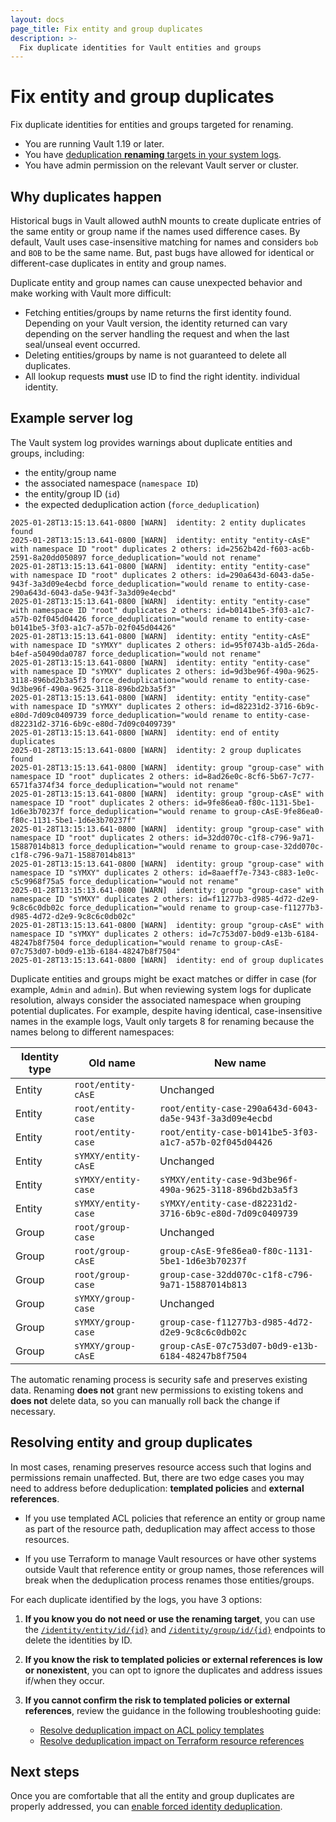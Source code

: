 ```yaml
---
layout: docs
page_title: Fix entity and group duplicates
description: >-
  Fix duplicate identities for Vault entities and groups
---
```


# Fix entity and group duplicates

Fix duplicate identities for entities and groups targeted for renaming.

<Tip title="Assumptions">

- You are running Vault 1.19 or later.
- You have [deduplication **renaming** targets in your system logs](/vault/docs/secrets/identity/deduplication).
- You have admin permission on the relevant Vault server or cluster.

</Tip>


## Why duplicates happen

Historical bugs in Vault allowed authN mounts to create duplicate entries of the
same entity or group name if the names used difference cases. By default, Vault
uses case-insensitive matching for names and considers `bob` and `BOB` to be the
same name. But, past bugs have allowed for identical or different-case
duplicates in entity and group names.

Duplicate entity and group names can cause unexpected behavior and make working
with Vault more difficult:

- Fetching entities/groups by name returns the first identity found. Depending
  on your Vault version, the identity returned can vary depending on the server
  handling the request and when the last seal/unseal event occurred.
- Deleting entities/groups by name is not guaranteed to delete all duplicates.
- All lookup requests **must** use ID to find the right identity.
  individual identity.

## Example server log

The Vault system log provides warnings about duplicate entities and groups,
including:

- the entity/group name
- the associated namespace (`namespace ID`)
- the entity/group ID (`id`)
- the expected deduplication action (`force_deduplication`)

<CodeBlockConfig hideClipboard>

```text
2025-01-28T13:15:13.641-0800 [WARN]  identity: 2 entity duplicates found
2025-01-28T13:15:13.641-0800 [WARN]  identity: entity "entity-cAsE" with namespace ID "root" duplicates 2 others: id=2562b42d-f603-ac6b-2591-8a20dd050897 force_deduplication="would not rename"
2025-01-28T13:15:13.641-0800 [WARN]  identity: entity "entity-case" with namespace ID "root" duplicates 2 others: id=290a643d-6043-da5e-943f-3a3d09e4ecbd force_deduplication="would rename to entity-case-290a643d-6043-da5e-943f-3a3d09e4ecbd"
2025-01-28T13:15:13.641-0800 [WARN]  identity: entity "entity-case" with namespace ID "root" duplicates 2 others: id=b0141be5-3f03-a1c7-a57b-02f045d04426 force_deduplication="would rename to entity-case-b0141be5-3f03-a1c7-a57b-02f045d04426"
2025-01-28T13:15:13.641-0800 [WARN]  identity: entity "entity-cAsE" with namespace ID "sYMXY" duplicates 2 others: id=95f0743b-a1d5-26da-b4ef-a50490da0787 force_deduplication="would not rename"
2025-01-28T13:15:13.641-0800 [WARN]  identity: entity "entity-case" with namespace ID "sYMXY" duplicates 2 others: id=9d3be96f-490a-9625-3118-896bd2b3a5f3 force_deduplication="would rename to entity-case-9d3be96f-490a-9625-3118-896bd2b3a5f3"
2025-01-28T13:15:13.641-0800 [WARN]  identity: entity "entity-case" with namespace ID "sYMXY" duplicates 2 others: id=d82231d2-3716-6b9c-e80d-7d09c0409739 force_deduplication="would rename to entity-case-d82231d2-3716-6b9c-e80d-7d09c0409739"
2025-01-28T13:15:13.641-0800 [WARN]  identity: end of entity duplicates
2025-01-28T13:15:13.641-0800 [WARN]  identity: 2 group duplicates found
2025-01-28T13:15:13.641-0800 [WARN]  identity: group "group-case" with namespace ID "root" duplicates 2 others: id=8ad26e0c-8cf6-5b67-7c77-6571fa374f34 force_deduplication="would not rename"
2025-01-28T13:15:13.641-0800 [WARN]  identity: group "group-cAsE" with namespace ID "root" duplicates 2 others: id=9fe86ea0-f80c-1131-5be1-1d6e3b70237f force_deduplication="would rename to group-cAsE-9fe86ea0-f80c-1131-5be1-1d6e3b70237f"
2025-01-28T13:15:13.641-0800 [WARN]  identity: group "group-case" with namespace ID "root" duplicates 2 others: id=32dd070c-c1f8-c796-9a71-15887014b813 force_deduplication="would rename to group-case-32dd070c-c1f8-c796-9a71-15887014b813"
2025-01-28T13:15:13.641-0800 [WARN]  identity: group "group-case" with namespace ID "sYMXY" duplicates 2 others: id=8aaeff7e-7343-c883-1e0c-c5c9968f75a5 force_deduplication="would not rename"
2025-01-28T13:15:13.641-0800 [WARN]  identity: group "group-case" with namespace ID "sYMXY" duplicates 2 others: id=f11277b3-d985-4d72-d2e9-9c8c6c0db02c force_deduplication="would rename to group-case-f11277b3-d985-4d72-d2e9-9c8c6c0db02c"
2025-01-28T13:15:13.641-0800 [WARN]  identity: group "group-cAsE" with namespace ID "sYMXY" duplicates 2 others: id=7c753d07-b0d9-e13b-6184-48247b8f7504 force_deduplication="would rename to group-cAsE-07c753d07-b0d9-e13b-6184-48247b8f7504"
2025-01-28T13:15:13.641-0800 [WARN]  identity: end of group duplicates
```

</CodeBlockConfig>

Duplicate entities and groups might be exact matches or differ in case (for
example, `Admin` and `admin`). But when reviewing system logs for duplicate
resolution, always consider the associated namespace when grouping potential
duplicates. For example, despite having identical, case-insensitive names in the
example logs, Vault only targets 8 for renaming because the names belong to
different namespaces:

Identity type | Old name            | New name
------------- | ------------------- | --------
Entity        | `root/entity-cAsE`  | Unchanged
Entity        | `root/entity-case`  | `root/entity-case-290a643d-6043-da5e-943f-3a3d09e4ecbd`
Entity        | `root/entity-case`  | `root/entity-case-b0141be5-3f03-a1c7-a57b-02f045d04426`
Entity        | `sYMXY/entity-cAsE` | Unchanged
Entity        | `sYMXY/entity-case` | `sYMXY/entity-case-9d3be96f-490a-9625-3118-896bd2b3a5f3`
Entity        | `sYMXY/entity-case` | `sYMXY/entity-case-d82231d2-3716-6b9c-e80d-7d09c0409739`
Group         | `root/group-case`   | Unchanged
Group         | `root/group-cAsE`   | `group-cAsE-9fe86ea0-f80c-1131-5be1-1d6e3b70237f`
Group         | `root/group-case`   | `group-case-32dd070c-c1f8-c796-9a71-15887014b813`
Group         | `sYMXY/group-case`  | Unchanged
Group         | `sYMXY/group-case`  | `group-case-f11277b3-d985-4d72-d2e9-9c8c6c0db02c`
Group         | `sYMXY/group-cAsE`  | `group-cAsE-07c753d07-b0d9-e13b-6184-48247b8f7504`


The automatic renaming process is security safe and preserves existing data.
Renaming **does not** grant new permissions to existing tokens and **does not**
delete data, so you can manually roll back the change if necessary.


## Resolving entity and group duplicates

In most cases, renaming preserves resource access such that logins and
permissions remain unaffected. But, there are two edge cases you may need to
address before deduplication: **templated policies** and **external references**.

- If you use templated ACL policies that reference an entity or group name as
  part of the resource path, deduplication may affect access to those resources.

- If you use Terraform to manage Vault resources or have other systems outside
  Vault that reference entity or group names, those references will break when the
  deduplication process renames those entities/groups.


For each duplicate identified by the logs, you have 3 options:

1. **If you know you do not need or use the renaming target**, you can use
   the
   [`/identity/entity/id/{id}`](/vault/api-docs/secret/identity/entity#delete-entity-by-id) and
   [`/identity/group/id/{id}`](/vault/api-docs/secret/identity/group#delete-group-by-id)
   endpoints to delete the identities by ID.

1. **If you know the risk to templated policies or external references is low or
   nonexistent**, you can opt to ignore the duplicates and address issues
   if/when they occur.


1. **If you cannot confirm the risk to templated policies or external references**,
   review the guidance in the following troubleshooting guide:
    - [Resolve deduplication impact on ACL policy templates](/vault/docs/secrets/identity/deduplication/acl-policy-templates)
    - [Resolve deduplication impact on Terraform resource references](/vault/docs/secrets/identity/deduplication/external-refs)

## Next steps 

Once you are comfortable that all the entity and group duplicates are properly
addressed, you can
[enable forced identity deduplication](/vault/docs/secrets/identity/deduplication#dedupe-flag).
